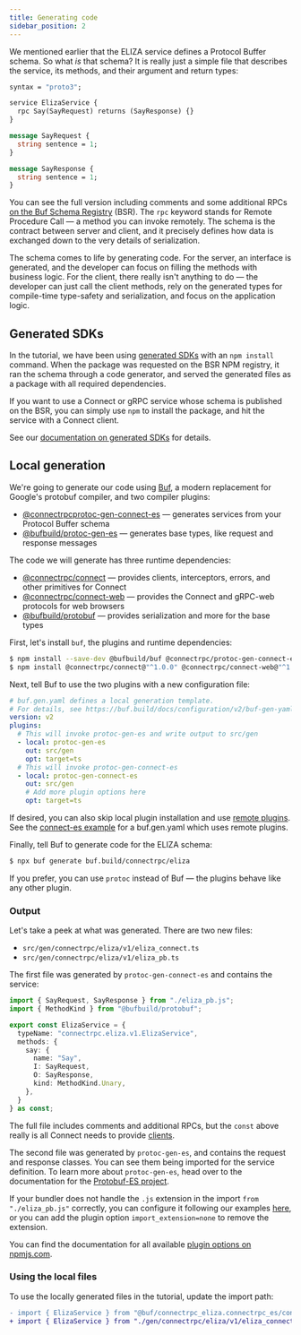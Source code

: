 ```yaml
---
title: Generating code
sidebar_position: 2
---
```


We mentioned earlier that the ELIZA service defines a Protocol Buffer schema.
So what _is_ that schema? It is really just a simple file that describes the
service, its methods, and their argument and return types:

```protobuf
syntax = "proto3";

service ElizaService {
  rpc Say(SayRequest) returns (SayResponse) {}
}

message SayRequest {
  string sentence = 1;
}

message SayResponse {
  string sentence = 1;
}
```

You can see the full version including comments and some additional RPCs
[on the Buf Schema Registry](https://buf.build/connectrpc/eliza/file/main:connectrpc/eliza/v1/eliza.proto) (BSR).
The `rpc` keyword stands for Remote Procedure Call — a method you can invoke
remotely. The schema is the contract between server and client, and it
precisely defines how data is exchanged down to the very details of
serialization.

The schema comes to life by generating code. For the server, an interface
is generated, and the developer can focus on filling the methods with business
logic. For the client, there really isn't anything to do — the developer can
just call the client methods, rely on the generated types for compile-time
type-safety and serialization, and focus on the application logic.


## Generated SDKs

In the tutorial, we have been using [generated SDKs](https://buf.build/docs/bsr/generated-sdks/npm)
with an `npm install` command. When the package was requested on the BSR NPM registry, it ran
the schema through a code generator, and served the generated files as a
package with all required dependencies.

If you want to use a Connect or gRPC service whose schema is published on the
BSR, you can simply use `npm` to install the package, and hit the service with
a Connect client.

See our [documentation on generated SDKs](https://buf.build/docs/bsr/generated-sdks/overview)
for details.

## Local generation

We're going to generate our code using [Buf](https://buf.build/product/cli/),
a modern replacement for Google's protobuf compiler, and two compiler
plugins:

- [@connectrpcprotoc-gen-connect-es](https://www.npmjs.com/package/@connectrpc/protoc-gen-connect-es) — generates services from your Protocol Buffer schema
- [@bufbuild/protoc-gen-es](https://www.npmjs.com/package/@bufbuild/protoc-gen-es) — generates base types, like request and response messages

The code we will generate has three runtime dependencies:

- [@connectrpc/connect](https://www.npmjs.com/package/@connectrpc/connect) — provides clients, interceptors, errors, and other primitives for Connect
- [@connectrpc/connect-web](https://www.npmjs.com/package/@connectrpc/connect-web) — provides the Connect and gRPC-web protocols for web browsers
- [@bufbuild/protobuf](https://www.npmjs.com/package/@bufbuild/protobuf) — provides serialization and more for the base types

First, let's install `buf`, the plugins and runtime dependencies:

```bash
$ npm install --save-dev @bufbuild/buf @connectrpc/protoc-gen-connect-es@"^1.0.0" @bufbuild/protoc-gen-es@"^1.0.0"
$ npm install @connectrpc/connect@"^1.0.0" @connectrpc/connect-web@"^1.0.0" @bufbuild/protobuf@"^1.0.0"
```

Next, tell Buf to use the two plugins with a new configuration file:

```yaml title="buf.gen.yaml"
# buf.gen.yaml defines a local generation template.
# For details, see https://buf.build/docs/configuration/v2/buf-gen-yaml
version: v2
plugins:
  # This will invoke protoc-gen-es and write output to src/gen
  - local: protoc-gen-es
    out: src/gen
    opt: target=ts
  # This will invoke protoc-gen-connect-es
  - local: protoc-gen-connect-es
    out: src/gen
    # Add more plugin options here
    opt: target=ts
```

If desired, you can also skip local plugin installation and use [remote plugins](https://buf.build/docs/bsr/remote-plugins/overview).
See the [connect-es example](https://buf.build/docs/bsr/remote-plugins/usage#connect-web)
for a buf.gen.yaml which uses remote plugins.

Finally, tell Buf to generate code for the ELIZA schema:

```bash
$ npx buf generate buf.build/connectrpc/eliza
```

If you prefer, you can use `protoc` instead of Buf — the plugins behave like
any other plugin.


### Output

Let's take a peek at what was generated. There are two new files:

- `src/gen/connectrpc/eliza/v1/eliza_connect.ts`
- `src/gen/connectrpc/eliza/v1/eliza_pb.ts`

The first file was generated by `protoc-gen-connect-es` and contains the
service:

```ts
import { SayRequest, SayResponse } from "./eliza_pb.js";
import { MethodKind } from "@bufbuild/protobuf";

export const ElizaService = {
  typeName: "connectrpc.eliza.v1.ElizaService",
  methods: {
    say: {
      name: "Say",
      I: SayRequest,
      O: SayResponse,
      kind: MethodKind.Unary,
    },
  }
} as const;
```
The full file includes comments and additional RPCs, but the `const`
above really is all Connect needs to provide [clients](/docs/web/using-clients).

The second file was generated by `protoc-gen-es`, and contains the request and
response classes. You can see them being imported for the service definition.
To learn more about `protoc-gen-es`, head over to the documentation for the
[Protobuf-ES project](https://github.com/bufbuild/protobuf-es/blob/main/docs/generated_code.md).

If your bundler does not handle the `.js` extension in the import `from "./eliza_pb.js"`
correctly, you can configure it following our examples [here](./supported-browsers-and-frameworks#webpack),
or you can add the plugin option `import_extension=none` to remove the extension.

You can find the documentation for all available [plugin options on npmjs.com](https://www.npmjs.com/package/@connectrpc/protoc-gen-connect-es#plugin-options).


### Using the local files

To use the locally generated files in the tutorial, update the import path:

```diff
- import { ElizaService } from "@buf/connectrpc_eliza.connectrpc_es/connectrpc/eliza/v1/eliza_connect";
+ import { ElizaService } from "./gen/connectrpc/eliza/v1/eliza_connect";
```
